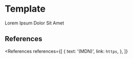 
# Template

Lorem Ipsum Dolor Sit Amet

## References

<References
  references={[
    {
      text: '(MDN)',
      link: `https`,
    },
  ]}
></References>
